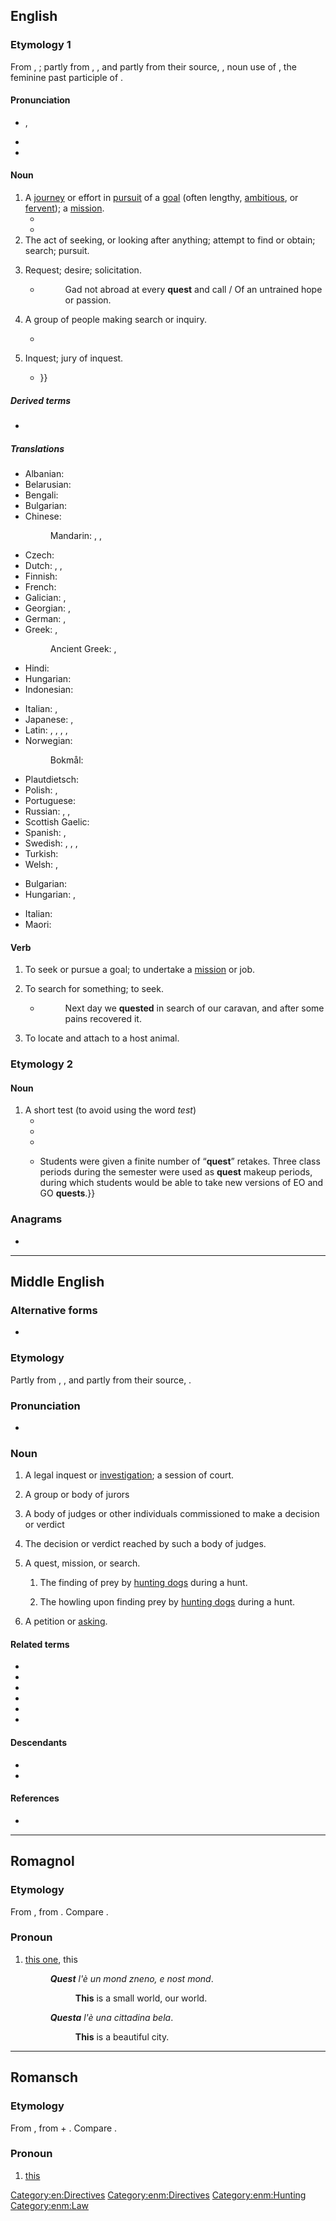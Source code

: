 {{also|Quest|QUEST|quest'}}
==English==
{{wikipedia}}

===Etymology 1===
From {{inh|en|enm|quest}}, {{m|enm|queste}}; partly from {{der|en|xno|queste}}, {{der|en|fro|queste||acquisition, search, hunt}}, and partly from their source, {{der|en|la|quaesta||tribute, tax, inquiry, search}}, noun use of {{m|la|quaesita}}, the feminine past participle of {{m|la|quaerere||to ask, seek}}.

====Pronunciation====
* {{IPA|en|/kwɛst/}}, {{enPR|kwĕst}}
* {{audio|en|en-us-quest.ogg|Audio (US)}}
* {{rhymes|en|ɛst|s=1}}

====Noun====
{{en-noun}}

# A [[journey]] or effort in [[pursuit]] of a [[goal]] (often lengthy, [[ambitious]], or [[fervent]]); a [[mission]].
#* {{RQ:Shakespeare King Lear|I|i|passage=Cease your '''quest''' of love.}}
#* {{quote-journal|en|date=2013-01|author=Katie L. Burke| title=Ecological Dependency| volume=101| issue=1| page=64| magazine={{w|American Scientist}}| url= http://www.americanscientist.org/bookshelf/pub/ecological-dependency| passage=In his first book since the 2008 essay collection ''Natural Acts: A Sidelong View of Science and Nature'', David Quammen looks at the natural world from yet another angle: the search for the next human pandemic, what epidemiologists call “the next big one.” His '''quest''' leads him around the world to study a variety of suspect zoonoses—animal-hosted pathogens that infect humans.}}
# The act of seeking, or looking after anything; attempt to find or obtain; search; pursuit.
#: {{ux|en|to rove in '''quest''' of game, of a lost child, of property, etc.}}
# {{lb|en|obsolete}} Request; desire; solicitation.
#* {{RQ:Herbert Temple}}
#*: Gad not abroad at every '''quest''' and call / Of an untrained hope or passion.
# {{lb|en|obsolete}} A group of people making search or inquiry.
#* {{RQ:Shakespeare Othello|I|ii|passage=The senate hath sent about three several '''quests''' to search you out.}}
# {{lb|en|obsolete}} Inquest; jury of inquest.
#* {{RQ:Shakespeare Sonnets|46|text=To 'cide this title is impanneled <br> A '''quest''' of thoughts, all tenants to the heart, <br> And by their verdict is determined <br> The clear eye's moiety and the dear heart's part {{...}}}}

=====Derived terms=====
* {{l|en|sidequest}}

=====Translations=====
{{trans-top|journey or effort in pursuit of a goal}}
* Albanian: {{t+|sq|kërkim}}
* Belarusian: {{t|be|пошук|sc=Cyrl}}
* Bengali: {{t|bn|তলাশ|tr=tôlaś}}
* Bulgarian: {{t+|bg|дирене|n}}
* Chinese:
*: Mandarin: {{t+|cmn|探索|tr=tànsuǒ|sc=Hani}}, {{t+|cmn|尋求|sc=Hani}}, {{t+|cmn|寻求|tr=xúnqiú|sc=Hani}}
* Czech: {{t+|cs|výprava|f}}
* Dutch: {{t+|nl|queeste|f}} {{qualifier|dated}}, {{t+|nl|zoektocht|m}}, {{t|nl|streeftocht|m}}
* Finnish: {{t+|fi|etsintä}}
* French: {{t+|fr|quête|f}}
* Galician: {{t|gl|busca|f}}, {{t+|gl|procura|f}}
* Georgian: {{t+|ka|ძებნა}}, {{t|ka|კვესტი}}
* German: {{t+|de|Suche|f}}, {{t|de|Queste|f}}
* Greek: {{t+|el|αναζήτηση|f}}, {{t+|el|έρανος|m}}
*: Ancient Greek: {{t|grc|ἀναζήτησις |f}}, {{t|grc|ἔρανος|m}}
* Hindi: {{t|hi|फ़िराक़}}
* Hungarian: {{t+|hu|küldetés}}
* Indonesian: {{t+|id|pencarian}}
{{trans-mid}}
* Italian: {{t+|it|missione|f}}, {{t+|it|impresa|f}}
* Japanese: {{t+|ja|探索|tr=たんさく, tansaku|sc=Jpan}}, {{t+|ja|探求|tr=たんきゅう, tankyū|sc=Jpan}}
* Latin: {{t|la|indagatio|f}}, {{t|la|investigatio|f}}, {{t|la|inquisitio|f}}, {{t|la|scrutatio|f}}, {{t|la|scrutatio|f}}
* Norwegian:
*: Bokmål: {{t|nb|søken}}
* Plautdietsch: {{t|pdt|Jeforsch|m}}
* Polish: {{t+|pl|poszukiwanie|n}}, {{t+|pl|poszukiwania|p}}
* Portuguese: {{t+|pt|busca|f}}
* Russian: {{t+|ru|по́иск|m}}, {{t+|ru|поиск|alt=по́иски|m-p}}, {{t+|ru|квест|m}}
* Scottish Gaelic: {{t|gd|sireadh|m}}
* Spanish: {{t+|es|búsqueda|f}}, {{t+|es|esfuerzo|f}}
* Swedish: {{t+|sv|resa|c}}, {{t+|sv|uppdrag|n}}, {{t+|sv|mål|n}}, {{t+|sv|strävan|c}}
* Turkish: {{t+|tr|arama}}
* Welsh: {{t|cy|cwest|m}}, {{t|cy|cwestau|m-p}}
{{trans-bottom}}

{{trans-top|search}}
* Bulgarian: {{t+|bg|търсене|n}}
* Hungarian: {{t+|hu|keresés}}, {{t+|hu|kutatás}}
{{trans-mid}}
* Italian: {{t+|it|ricerca|f}}
* Maori: {{t|mi|kimihanga}}
{{trans-bottom}}

====Verb====
{{en-verb}}

# {{lb|en|intransitive}} To seek or pursue a goal; to undertake a [[mission]] or job.
# {{lb|en|transitive}} To search for something; to seek.
#* {{RQ:Herbert Persia}}
#*: Next day we '''quested''' in search of our caravan, and after some pains recovered it.
# {{lb|en|entomology|of a tick}} To locate and attach to a host animal.

===Etymology 2===
{{rfv|en}}
{{blend|en|quiz|test}}

====Noun====
{{en-noun}}

# A short test (to avoid using the word ''test'')
#* {{quote-newsgroup|en|url=https://groups.google.com/g/alt.music.ash/c/6xo-c7mqV_4/m/MaRqY1HSz_kJ|title=3rd per|group=alt.music.ash|author=bill kao|date=20 Mar 1998|passage=I had a calculus '''quest''' (not a quiz or a test, but somewhere in between...) it was on limits, and l'hopital's rule...}}
#* {{quote-newsgroup|en|url=https://groups.google.com/g/alt.coffee.clutch/c/SFzzEhwOO5E/m/WKqGTluKRd0J|title=Weekly Diary Third Semester #4|group=alt.coffee.clutch|author=Kathy|date=24 Sept 2004|passage=However took a '''quest''', quiz/test combination that this math progrm{{SIC}} uses, and got ten out of ten on it!}}
#* {{quote-journal|en|url=https://www.tandfonline.com/doi/full/10.1080/87567555.2015.1028019|title=Learning Through Questing, Not Testing|journal={{w|College Teaching}}|author=Kathleen Gibson-Dee|publisher={{w|Taylor & Francis}}|issn=8756-7555|year=2015|volume=63|issue=3|page=133|passage='''Quests''', bigger than quizzes and smaller than tests, consist of around 10 questions worth 2 points each, designed to take about 30–40 minutes.}}
#* {{quote-journal|en|url=https://pubs.acs.org/doi/abs/10.1021/acs.jchemed.6b01000|title=ConfChem conference on select 2016 BCCE presentations|journal={{w|Journal of Chemical Education}}|author=Joshua Ring|publisher={{w|ACS Publications}}|issn=0021-9584|year=2017|volume=94|issue=12|pages=2005-2006|passage=Most outcomes were assessed with 10 min, single-page, five-question quizzes/ tests (“'''quests'''”) given at the beginning of class, followed immediately with a brief discussion of the correct answers; mastery could be demonstrated by the student with four of five complete, correct answers (with no partial credit). {{...}} Students were given a finite number of “'''quest'''” retakes. Three class periods during the semester were used as '''quest''' makeup periods, during which students would be able to take new versions of EO and GO '''quests'''.}}

===Anagrams===
* {{anagrams|en|a=eqstu|usteq}}

[[Category:en:Directives]]
{{C|en|Plot devices}}
----

==Middle English==

===Alternative forms===
* {{alter|enm|queste|qwest|qwhest}}

===Etymology===
Partly from {{bor|enm|xno|queste}}, {{bor|enm|fro|queste}}, and partly from their source, {{bor|enm|la|quaesta}}.

===Pronunciation===
* {{IPA|enm|/ˈkwɛst(ə)/}}

===Noun===
{{enm-noun|pl=questes}}

# {{lb|enm|Late ME}} A legal inquest or [[investigation]]; a session of court.
# {{lb|enm|Late ME}} A group or body of jurors
# {{lb|enm|rare}} A body of judges or other individuals commissioned to make a decision or verdict
# {{lb|enm|rare}} The decision or verdict reached by such a body of judges.
# {{lb|enm|rare}} A quest, mission, or search.
## {{lb|enm|rare}} The finding of prey by [[hunting dogs]] during a hunt.
## {{lb|enm|rare|Late ME}} The howling upon finding prey by [[hunting dogs]] during a hunt.
# {{lb|enm|rare|Late ME}} A petition or [[asking]].

====Related terms====
* {{l|enm|conquest}}
* {{l|enm|enquest}}
* {{l|enm|questen}}
* {{l|enm|questioun}}
* {{l|enm|questor}}
* {{l|enm|request}}

====Descendants====
* {{desc|en|quest}}
* {{desc|sco|quest}}

====References====
* {{R:MED Online|entry=quest(e |pos=n |id=MED30797 |accessdate=2018-06-2}}

[[Category:enm:Directives]]
[[Category:enm:Hunting]]
[[Category:enm:Law]]

----

==Romagnol==

===Etymology===
From {{inh|rgn|VL.||*eccu istu}}, from {{inh|rgn|la|eccum}} {{m|la|istum}}. Compare {{cog|it|questo}}.

===Pronoun===
{{head|rgn|pronoun|feminine singular|questa}}

# [[this one]], this
#: '''''Quest''' l'è un mond zneno, e nost mond''.
#:: '''This''' is a small world, our world.
#: '''''Questa''' l'è una cittadina bela''.
#:: '''This''' is a beautiful city.

----

==Romansch==

===Etymology===
From {{inh|rm|VL.|*eccum iste}}, from {{inh|rm|la|eccum}} + {{m|la|iste}}. Compare {{cog|it|questo}}.

===Pronoun===
{{head|rm|pronouns}}

# [[this]]